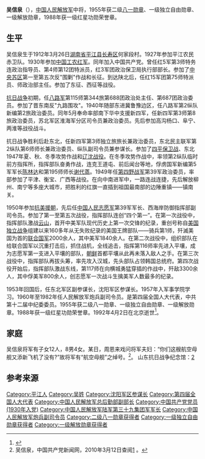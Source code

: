 {{noteTA
|1=zh-hans:蒋介石;zh-hk:蒋介石;zh-tw:蒋中正;
|2=zh-hans:斯大林;zh-hk:史太林;zh-tw:史達林;
|3=zh-cn:朝鲜战争; zh-sg:韩战; zh-tw:韓戰; zh-hk:韓戰;}}
{{Infobox_officeholder
| name = 吴信泉
| image name = Wu Xinquan.jpg
| width = 200
| now = 
| period = 
| Sex =
| different name =
| party = {{中国共产党}}
| nationality = {{PRC}}
| Native place =
| date of birth = 1912年3月26日
| place of birth = {{ROC-1912}}[[湖南省|湖南省]][[平江县|平江县]]长寿区何家段村
| date of death = {{death date and age|1992|4|2|1912|3|26}}
| place of death = {{PRC}}[[北京|北京]]
| religion = [[共产主义|共产主义]]
| spouse = 
| relatives = 
| educate = 
* 1957年，军事学院
| past =
* 红5军第3师特务连政治指导员、第4师第12团特派员
* 红3军团政治保卫局执行部部长
* 红15军团第75师特派员、师政治部主任
* 新四军第3师第8旅政治委员，苏北军区淮海军分区司令员兼政治委员
* 1949年，第四野战军第39军政治委员
* 中国人民志愿军第39军军长、西海岸防御指挥部副司令员
* 1960年11月-1965年5月，人民解放军总后勤部副部长
| work =
}}
'''吴信泉'''（{{bd|1912年|3月26日|1992年|4月2日|catIdx=W}}），[[中国人民解放军|中国人民解放军]]中将，1955年获二级[[八一勋章|八一勋章]]、一级独立自由勋章、一级解放勋章，1988年获一级红星功勋荣誉章。

==生平==
吴信泉生于1912年3月26日[[湖南省|湖南省]][[平江县|平江县]][[长寿区|长寿区]]何家段村。1927年参加平江农民赤卫队。1930年参加[[中国工农红军|中国工农红军]]。同年加入中国共产党。曾任红5军第3师特务连政治指导员、第4师第12团特派员，红3军团政治保卫局执行部部长。参加了[[中央苏区|中央苏区]]第一至第五次反"围剿"作战和长征。到达陕北后，任红15军团第75师特派员、师政治部主任。参加了东征、西征等战役。

[[抗日战争|抗日战争]]初期，任[[八路军|八路军]]第115师第344旅第688团政治处主任、第687团政治委员。参加了晋东南反"九路围攻"。1940年随部东进冀鲁豫边区，任八路军第2纵队新编第2旅政治委员。同年5月奉命率部南下华中支援新四军，任新四军第3师第8旅政治委员，苏北军区淮海军分区司令员兼政治委员。先后参加高沟杨口、阜宁、两淮等战役战斗。

抗日战争胜利后赴东北，任新四军第3师独立旅旅长兼政治委员，东北民主联军第2纵队第6师师长兼政治委员、纵队副司令员兼参谋长。参加了[[四平保卫战|四平保卫战]]、东北1947年夏、秋、冬季攻势作战和[[辽沈战役|辽沈战役]]。在冬季攻势作战中，率领第2纵队临时前方指挥所，指挥部队奋勇作战，连克王道屯、前后闻台等地，俘虏国军新编第5军军长[[陈林达|陈林达]]和第195师师长[[谢代蒸|谢代蒸]]。1949年任[[第四野战军|第四野战军]]第39军政治委员，率部参加了平津、衡宝、广西等战役。在向中南进军中，一路连战连捷，先后解放柳州、南宁等多座大城市，把胜利的红旗一直插到祖国最南部的边陲重镇――镇南关。  　　

1950年参加[[抗美援朝|抗美援朝]]，先后任[[中国人民志愿军|中国人民志愿军]]第39军军长、西海岸防御指挥部副司令员。参加了第一至第五次战役，指挥部队连创“四个第一”。在第一次战役中，指挥部队激战[[云山|云山]]，首开中美军队现代历史上第一次交锋的纪录，重创号称自[[美国独立战争|美国独立战争]]组建以来160多年从无失败纪录的美国王牌部队――骑兵第1师，歼滅美国为首的[[联合国军|联合国军]]2000余人，其中美军1840余人。在第二次战役中，组织部队在给联合国军以沉重打击后，抓住战机，全线追击，指挥第116师率先进入平壤，成为志愿军第一支进入平壤的部队，[[朝鲜|朝鲜]]首都平壤从此再未落入敌人之手。在第三次战役中，指挥部队再拔头筹，率先攻入汉城，先头部队占领韩国总统府。第四次战役开始后，指挥部队激战东线，第117师在向横城勇猛穿插的作战中，歼敌3300余人，其中俘美军800余人，创志愿军一次战斗生擒美军人数最多的纪录。  　　

1953年回国后，任东北军区副参谋长，沈阳军区参谋长。1957年入军事学院学习。1960年至1982年任人民解放军炮兵副司令员。是第四届全国人大代表，中共第十二届中纪委委员。1955年获二级八一勋章、一级独立自由勋章、一级解放勋章。1988年获一级红星功勋荣誉章。1992年4月2日在北京逝世<ref>{{Cite book|title=中国人民解放军将帅名录 第1卷|last=《星火燎原》编辑部编|publisher=北京：[[解放军出版社|解放军出版社]]|year=2006.01|isbn=7-5065-5055-5|pages=293}}</ref>。

==家庭==
吴信泉将军有子女12人，8男4女。某日，周恩来戏问将军夫妇：“你们这艘航空母舰又添新飞机了没有?”故将军有“航空母舰”之绰号。<ref name="官方">吴信泉，中国共产党新闻网，2010年3月12日查阅[http://dangshi.people.com.cn/GB/165617/165618/166491/167908/9975087.html] {{Wayback|url=http://dangshi.people.com.cn/GB/165617/165618/166491/167908/9975087.html |date=20160304085043 }}。</ref>。
山东抗日战争纪念馆：[http://www.sdkrzzjng.com/kzrw/sdkzrw/201506/t20150605_12507647.htm]{{Wayback|url=http://www.sdkrzzjng.com/kzrw/sdkzrw/201506/t20150605_12507647.htm |date=20170112001121 }}

== 参考来源 ==
{{reflist}}

{{中國人民解放軍開國中將}}

[[Category:平江人|Category:平江人]]
[[Category:吴姓|Category:吴姓]]
[[Category:沈阳军区参谋长|Category:沈阳军区参谋长]]
[[Category:第四届全国人大代表|Category:第四届全国人大代表]]
[[Category:中国人民解放军总后勤部副部长|Category:中国人民解放军总后勤部副部长]]
[[Category:中国共产党党员_(1930年入党)|Category:中国共产党党员 (1930年入党)]]
[[Category:中国人民解放军陆军第三十九集团军军长|Category:中国人民解放军陆军第三十九集团军军长]]
[[Category:中国人民解放军炮兵副司令员|Category:中国人民解放军炮兵副司令员]]
[[Category:二级八一勋章获得者|Category:二级八一勋章获得者]]
[[Category:一级独立自由勋章获得者|Category:一级独立自由勋章获得者]]
[[Category:一级解放勋章获得者|Category:一级解放勋章获得者]]